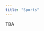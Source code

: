 ```yaml
---
title: "Sports"
---
```


TBA

<!-- ## Labs -->

<!-- Note: To download a `.qmd` file, right click and choose "Save Link As...". -->

<!-- | Date   | Title                                  | Materials                                                                                                                                          | -->
<!-- |--------|----------------------------------------|----------------------------------------------------------------------------------------------------------------------------------------------------| -->
<!-- | June 2 | Getting started with `R`               | [`.html`](sports/labs/01-intro.html) &nbsp; [`.qmd`](https://raw.githubusercontent.com/36-SURE/2025/main/sports/labs/01-intro.qmd)                 | -->
<!-- | June 3 | Data wrangling                         | [`.html`](sports/labs/02-wrangling.html) &nbsp; [`.qmd`](https://raw.githubusercontent.com/36-SURE/2025/main/sports/labs/02-wrangling.qmd)         | -->
<!-- | June 4 | Data visualization                     | [`.html`](sports/labs/03-visualization.html) &nbsp; [`.qmd`](https://raw.githubusercontent.com/36-SURE/2025/main/sports/labs/03-visualization.qmd) | -->
<!-- | June 5 | Using GitHub for project collaboration | [`.html`](sports/labs/04-github.qmd)                                                                                                               | -->

<!-- ## EDA projects -->

<!-- |           |                  |                                            | -->
<!-- |-----------|------------------|--------------------------------------------| -->
<!-- | Project 1 | MLB batting      | [description](sports/eda/mlb_batting.qmd)  | -->
<!-- | Project 2 | FIFAWWC passing  | [description](sports/eda/wwc_passing.qmd)  | -->
<!-- | Project 3 | FIFAWWC shooting | [description](sports/eda/wwc_shooting.qmd) | -->
<!-- | Project 4 | NHL shooting     | [description](sports/eda/nhl_shooting.qmd) | -->
<!-- | Project 5 | NFL passing      | [description](sports/eda/nfl_passing.qmd)  | -->
<!-- | Project 6 | UFA throwing     | [description](sports/eda/ufa_throwing.qmd) | -->